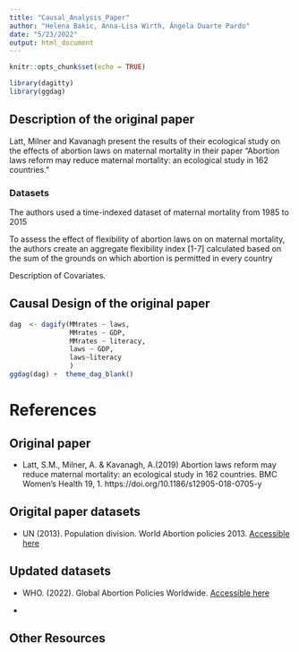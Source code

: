 ```yaml
---
title: "Causal_Analysis_Paper"
author: "Helena Bakic, Anna-Lisa Wirth, Ángela Duarte Pardo"
date: "5/23/2022"
output: html_document
---
```


```r
knitr::opts_chunk$set(echo = TRUE)

library(dagitty)
library(ggdag)
```


## Description of the original paper
Latt, Milner and Kavanagh present the results of their ecological study on the effects of abortion laws on maternal mortality in their paper "Abortion laws reform may reduce maternal mortality: an ecological study in 162 countries." 

### Datasets
The authors used a time-indexed dataset of maternal mortality from 1985 to 2015  

To assess the effect of flexibility of abortion laws on on maternal mortality, the authors create an aggregate flexibility index [1-7] calculated based on the sum of the grounds on which abortion is permitted in every country

Description of Covariates.



##    Causal Design of the original paper



```r
dag  <- dagify(MMrates ~ laws,
               MMrates ~ GDP,
               MMrates ~ literacy,
               laws ~ GDP,
               laws~literacy
               )
ggdag(dag) +  theme_dag_blank()
```








# References

## Original paper
- Latt, S.M., Milner, A. & Kavanagh, A.(2019) Abortion laws reform may reduce maternal mortality: an ecological study in 162 countries. BMC Women's Health 19, 1. https://doi.org/10.1186/s12905-018-0705-y

## Origital paper datasets
-   UN (2013). Population division. World Abortion policies 2013.  [Accessible here](https://www.un.org/en/development/desa/population/publications/policy/world-abortion-policies-2013.asp)


## Updated datasets
- WHO. (2022). Global Abortion Policies Worldwide. [Accessible here](https://abortion-policies.srhr.org/)

- 

## Other Resources



